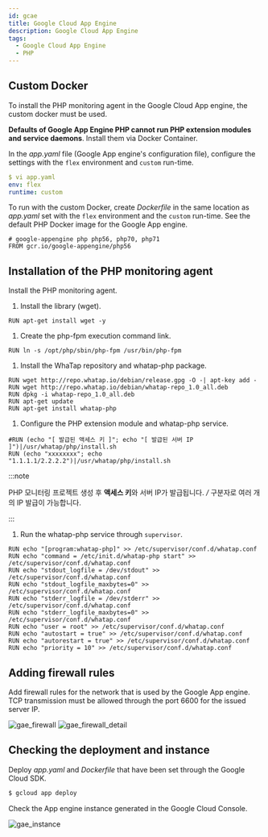 ```yaml
---
id: gcae
title: Google Cloud App Engine
description: Google Cloud App Engine
tags:
  - Google Cloud App Engine
  - PHP
---
```


## Custom Docker

To install the PHP monitoring agent in the Google Cloud App engine, the custom docker must be used. 

**Defaults of Google App Engine PHP cannot run PHP extension modules and service daemons**. Install them via Docker Container. 

In the _app.yaml_ file (Google App engine's configuration file), configure the settings with the `flex` environment and `custom` run-time.

```yaml title=SH
$ vi app.yaml
env: flex
runtime: custom
```

<!-- 경로? flex/custom -->

To run with the custom Docker, create _Dockerfile_ in the same location as _app.yaml_ set with the `flex` environment and the `custom` run-time. See the default PHP Docker image for the Google App engine.

```docker title=Docker
# google-appengine php php56, php70, php71
FROM gcr.io/google-appengine/php56
```

## Installation of the PHP monitoring agent

Install the PHP monitoring agent.

1.  Install the library (wget).

```docker
RUN apt-get install wget -y
```

1.  Create the php-fpm execution command link.

```docker
RUN ln -s /opt/php/sbin/php-fpm /usr/bin/php-fpm
```

1.  Install the WhaTap repository and whatap-php package.

```docker
RUN wget http://repo.whatap.io/debian/release.gpg -O -| apt-key add -
RUN wget http://repo.whatap.io/debian/whatap-repo_1.0_all.deb
RUN dpkg -i whatap-repo_1.0_all.deb
RUN apt-get update
RUN apt-get install whatap-php
```

1.  Configure the PHP extension module and whatap-php service.

```docker
#RUN (echo "[ 발급된 액세스 키 ]"; echo "[ 발급된 서버 IP ]")|/usr/whatap/php/install.sh
RUN (echo "xxxxxxxx"; echo "1.1.1.1/2.2.2.2")|/usr/whatap/php/install.sh
```

  :::note

  PHP 모니터링 프로젝트 생성 후 **액세스 키**와 서버 IP가 발급됩니다. _/_ 구분자로 여러 개의 IP 발급이 가능합니다.

  :::

1.  Run the whatap-php service through `supervisor`.

```docker
RUN echo "[program:whatap-php]" >> /etc/supervisor/conf.d/whatap.conf
RUN echo "command = /etc/init.d/whatap-php start" >> /etc/supervisor/conf.d/whatap.conf
RUN echo "stdout_logfile = /dev/stdout" >> /etc/supervisor/conf.d/whatap.conf
RUN echo "stdout_logfile_maxbytes=0" >> /etc/supervisor/conf.d/whatap.conf
RUN echo "stderr_logfile = /dev/stderr" >> /etc/supervisor/conf.d/whatap.conf
RUN echo "stderr_logfile_maxbytes=0" >> /etc/supervisor/conf.d/whatap.conf
RUN echo "user = root" >> /etc/supervisor/conf.d/whatap.conf
RUN echo "autostart = true" >> /etc/supervisor/conf.d/whatap.conf
RUN echo "autorestart = true" >> /etc/supervisor/conf.d/whatap.conf
RUN echo "priority = 10" >> /etc/supervisor/conf.d/whatap.conf
```

## Adding firewall rules

Add firewall rules for the network that is used by the Google App engine. TCP transmission must be allowed through the port 6600 for the issued server IP.

![gae_firewall](https://img.whatap.io/media/agent_php/install/tinified/gae_firewall.png)
![gae_firewall_detail](https://img.whatap.io/media/agent_php/install/tinified/gae_firewall_detail.png)

## Checking the deployment and instance

Deploy _app.yaml_ and _Dockerfile_ that have been set through the Google Cloud SDK.

```bash title=SH
$ gcloud app deploy
```

Check the App engine instance generated in the Google Cloud Console.

![gae_instance](https://img.whatap.io/media/agent_php/install/tinified/gae_instance.png)

